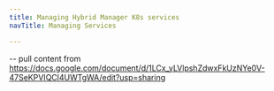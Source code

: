 ```yaml
---
title: Managing Hybrid Manager K8s services
navTitle: Managing Services

---
```


\-- pull content from <https://docs.google.com/document/d/1LCx_yLVlpshZdwxFkUzNYe0V-47SeKPVIQCl4UWTgWA/edit?usp=sharing>
